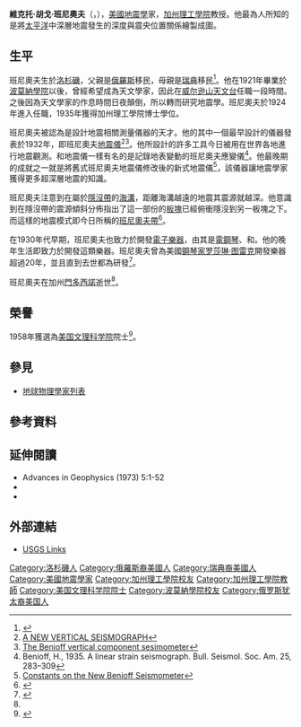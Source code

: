 {{noteTA
|1=zh-cn:贝尼奥夫; zh-tw:班尼奧夫; zh-hk:貝尼奧夫;
}}
{{Infobox scientist
| name        = Victor Hugo Benioff
| image = Hugo Benioff.jpg
| image_size        = 236px
| alt               = 
| caption           =  胡戈·班尼奧夫
| birth_date  = {{Birth date|1899|9|14|df=y}}
| birth_place = {{USA}}[[加利福尼亞州|加利福尼亞州]][[洛杉磯|洛杉磯]]
| death_date  = {{Death date and age|1968|2|1|1899|9|14|df=y}}
| death_place = {{USA}}[[加利福尼亞州|加利福尼亞州]][[門多西諾|門多西諾]]
| residence         = 
| citizenship       = {{USA}}
| nationality       = {{USA}}
| fields            = 地震學家
| workplaces        = 加州理工學院
| alma_mater        = 波莫納學院<br>加州理工學院
| doctoral_advisor  = 
| academic_advisors = 
| doctoral_students = 
| notable_students  = 
| known_for         = 班尼奧夫帶
| author_abbrev_bot = 
| author_abbrev_zoo = 
| influences        = 
| influenced        = 
| awards            = 
| signature         = <!--(filename only)-->
| signature_alt     = 
| footnotes         = 
}}

'''維克托·胡戈·班尼奧夫'''（{{lang-en|'''Victor Hugo Benioff'''}}，{{bd|1899年|9月14日|1968年|2月1日}}），[[美國|美國]][[地震學|地震學]]家，[[加州理工學院|加州理工學院]]教授。他最為人所知的是將[[太平洋|太平洋]]中深層地震發生的深度與震央位置關係繪製成圖。

==生平==
班尼奧夫生於[[洛杉磯|洛杉磯]]，父親是[[俄羅斯|俄羅斯]]移民，母親是[[瑞典|瑞典]]移民<ref name=NASmemoir>{{cite web|last=Press|first=Frank|title=Victor Hugo Benioff|url=http://www.nap.edu/html/biomems/vbenioff.pdf|work=National Academy of Sciences|accessdate=June 13, 2011}}</ref>。他在1921年畢業於[[波莫納學院|波莫納學院]]以後，曾經希望成為天文學家，因此在[[威尔逊山天文台|威尔逊山天文台]]任職一段時間。之後因為天文學家的作息時間日夜顛倒，所以轉而研究地震學。班尼奧夫於1924年進入{{link-en|加州理工學院地震學實驗室|Caltech Seismological Laboratory}}任職，1935年獲得加州理工學院博士學位。

班尼奧夫被認為是設計地震相關測量儀器的天才。他的其中一個最早設計的儀器發表於1932年，即班尼奧夫[[地震儀|地震儀]]<ref>[http://www.eas.slu.edu/eqc/eqc_instruments/ben_z.html A NEW VERTICAL SEISMOGRAPH]</ref><ref>[http://www.eas.slu.edu/eqc/eqc_instruments/benioff.html The Benioff vertical component sesimometer]</ref>。他所設計的許多工具今日被用在世界各地進行地震觀測。和地震儀一樣有名的是記錄地表變動的班尼奧夫應變儀<ref>Benioff, H., 1935. A linear strain seismograph. Bull. Seismol. Soc. Am. 25, 283–309</ref>。他最晚期的成就之一就是將舊式班尼奧夫地震儀修改後的新式地震儀<ref>[http://srl.geoscienceworld.org/content/10/1-2/24.full.pdf+html Constants on the New Benioff Seismometer]</ref>，該儀器讓地震學家獲得更多超深層地震的知識。

班尼奧夫注意到在屬於[[隱沒帶|隱沒帶]]的[[海溝|海溝]]，距離海溝越遠的地震其震源就越深。他意識到在隱沒帶的震源傾斜分佈指出了這一部份的[[板塊|板塊]]已經俯衝隱沒到另一板塊之下。而這樣的地震模式即今日所稱的[[班尼奧夫帶|班尼奧夫帶]]<ref>{{cite web |url=http://pubs.usgs.gov/gip/dynamic/developing.html |title=Developing the theory [This Dynamic Earth, USGS] |publisher=Pubs.usgs.gov |date= |accessdate=2010-03-02 |archive-date=2012-09-04 |archive-url=https://www.webcitation.org/6AQcsAppj?url=http://pubs.usgs.gov/gip/dynamic/developing.html |dead-url=no }}</ref>。

在1930年代早期，班尼奧夫也致力於開發[[電子樂器|電子樂器]]，由其是[[電鋼琴|電鋼琴]]、{{link-en|電小提琴|Electric violin}}和{{link-en|電大提琴|Electric cello}}。他的晚年生活即致力於開發這類樂器。班尼奧夫曾為美國[[鋼琴家|鋼琴家]][[罗莎琳·图雷克|罗莎琳·图雷克]]開發樂器超過20年，並且直到去世都為{{link-en|鲍德温钢琴公司|Baldwin Piano Company}}研發<ref>{{Cite web |url=http://www.digitalviolin.com/Benioff.html |title=Digital Violin |access-date=2013-11-08 |archive-url=https://web.archive.org/web/20141110200550/http://www.digitalviolin.com/Benioff.html |archive-date=2014-11-10 |dead-url=yes }}</ref>。
 
班尼奧夫在加州[[門多西諾|門多西諾]]逝世<ref name=NASmemoir />。

== 榮譽 ==
1958年獲選為[[美国文理科学院|美国文理科学院]]院士<ref name=AAAS>{{cite web|title=Book of Members, 1780–2010: Chapter B|url=http://www.amacad.org/publications/BookofMembers/ChapterB.pdf|publisher=American Academy of Arts and Sciences|accessdate=June 13, 2011|archive-date=2018-11-23|archive-url=https://web.archive.org/web/20181123115752/http://www.amacad.org/publications/BookofMembers/ChapterB.pdf|dead-url=no}}</ref>。

== 參見 ==
*[[地球物理學家列表|地球物理學家列表]]

== 參考資料 ==
{{Reflist}}
{{Refbegin}}

== 延伸閱讀 ==
* Advances in Geophysics (1973) 5:1-52 
*{{cite journal
|last1=Dewey
|first1=James
|first2=Perry
|last2=Byerly
|title=The Early History of Seismometry (to 1900)
|journal=Bulletin of the Seismological Society of America
|year=1969
|volume=59
|issue=1
|pages=183–227
|url=http://earthquake.usgs.gov/learn/topics/seismology/history/history_seis.php
|ref=harv
|deadurl=yes
|archiveurl=https://web.archive.org/web/20111123090130/http://earthquake.usgs.gov/learn/topics/seismology/history/history_seis.php
|archivedate=2011-11-23
}}
* {{cite book|title=Who's who : an annual biographical dictionary.|url=https://archive.org/details/whoswho2005annua0000unse|year=2005|publisher=[[A._&_C._Black|A. & C. Black]]|location=London|isbn=0-7136-7010-X|edition=157th}}
{{Refend}}

==外部連結==
* [https://web.archive.org/web/20060421225218/http://earthquake.usgs.gov/learning/topics/people.php?peopleID=5  USGS Links]


{{Authority control}}
{{DEFAULTSORT:Benioff, Hugo}}
[[Category:洛杉磯人|Category:洛杉磯人]]
[[Category:俄羅斯裔美國人|Category:俄羅斯裔美國人]]
[[Category:瑞典裔美國人|Category:瑞典裔美國人]]
[[Category:美國地震學家|Category:美國地震學家]]
[[Category:加州理工學院校友|Category:加州理工學院校友]]
[[Category:加州理工學院教師|Category:加州理工學院教師]]
[[Category:美国文理科学院院士|Category:美国文理科学院院士]]
[[Category:波莫納學院校友|Category:波莫納學院校友]]
[[Category:俄罗斯犹太裔美国人|Category:俄罗斯犹太裔美国人]]